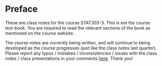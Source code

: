 # Preface {.unnumbered}

These are class notes for the course STAT303-3. This is not the course text-book. You are required to read the relevant sections of the book as mentioned on the course website. 

The course notes are currently being written, and will continue to being developed as the course progresses (just like the class notes last quarter). Please report any typos / mistakes / inconsistencies / issues with the class notes / class presentations in your comments [here](https://campuswire.com/c/G4E1FDA4E/feed/1). Thank you!